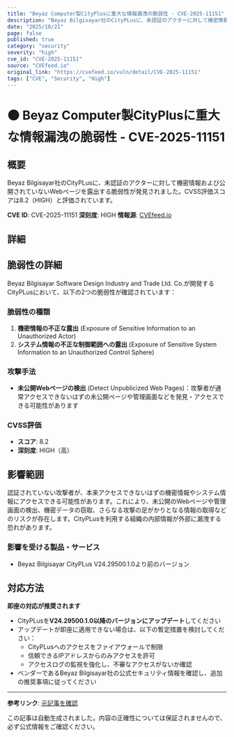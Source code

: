 ```yaml
---
title: "Beyaz Computer製CityPlusに重大な情報漏洩の脆弱性 - CVE-2025-11151"
description: "Beyaz Bilgisayar社のCityPLusに、未認証のアクターに対して機密情報および公開されていないWebページを露出する脆弱性が発見されました。CVSS評価スコアは8.2（HIGH）と評価されています。"
date: "2025/10/21"
page: false
published: true
category: "security"
severity: "high"
cve_id: "CVE-2025-11151"
source: "CVEfeed.io"
original_link: "https://cvefeed.io/vuln/detail/CVE-2025-11151"
tags: ["CVE", "Security", "High"]
---
```


# 🟠 Beyaz Computer製CityPlusに重大な情報漏洩の脆弱性 - CVE-2025-11151

## 概要

Beyaz Bilgisayar社のCityPLusに、未認証のアクターに対して機密情報および公開されていないWebページを露出する脆弱性が発見されました。CVSS評価スコアは8.2（HIGH）と評価されています。

**CVE ID**: CVE-2025-11151
**深刻度**: HIGH
**情報源**: [CVEfeed.io](https://cvefeed.io/vuln/detail/CVE-2025-11151)

## 詳細

## 脆弱性の詳細

Beyaz Bilgisayar Software Design Industry and Trade Ltd. Co.が開発するCityPLusにおいて、以下の2つの脆弱性が確認されています：

### 脆弱性の種類
1. **機密情報の不正な露出** (Exposure of Sensitive Information to an Unauthorized Actor)
2. **システム情報の不正な制御範囲への露出** (Exposure of Sensitive System Information to an Unauthorized Control Sphere)

### 攻撃手法
- **未公開Webページの検出** (Detect Unpublicized Web Pages)：攻撃者が通常アクセスできないはずの未公開ページや管理画面などを発見・アクセスできる可能性があります

### CVSS評価
- **スコア**: 8.2
- **深刻度**: HIGH（高）

## 影響範囲

認証されていない攻撃者が、本来アクセスできないはずの機密情報やシステム情報にアクセスできる可能性があります。これにより、未公開のWebページや管理画面の検出、機密データの窃取、さらなる攻撃の足がかりとなる情報の取得などのリスクが存在します。CityPLusを利用する組織の内部情報が外部に漏洩する恐れがあります。


### 影響を受ける製品・サービス

- Beyaz Bilgisayar CityPLus V24.29500.1.0より前のバージョン


## 対応方法

**即座の対応が推奨されます**

- CityPLusを**V24.29500.1.0以降のバージョンにアップデート**してください
- アップデートが即座に適用できない場合は、以下の暫定措置を検討してください：
  - CityPLusへのアクセスをファイアウォールで制限
  - 信頼できるIPアドレスからのみアクセスを許可
  - アクセスログの監視を強化し、不審なアクセスがないか確認
- ベンダーであるBeyaz Bilgisayar社の公式セキュリティ情報を確認し、追加の推奨事項に従ってください

---

**参考リンク**: [元記事を確認](https://cvefeed.io/vuln/detail/CVE-2025-11151)

この記事は自動生成されました。内容の正確性については保証されませんので、必ず公式情報をご確認ください。
